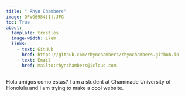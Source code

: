 ```yaml
---
title: " Rhyn Chambers"
image: OPVG6984[1].JPG
toc: True
about: 
  template: trestles
  image-width: 17em
  links: 
    - text: GitHUb
      href: https://github.com/rhynchambers/rhynchambers.github.io
    - text: Email
      href: mailto:rhynchambers@icloud.com
---
```


Hola amigos como estas? I am a student at Chaminade University of Honolulu and I am trying to make a cool website.
